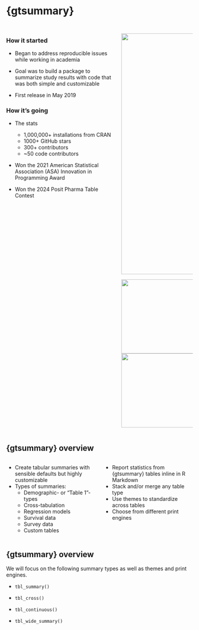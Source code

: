 
# {gtsummary}

## 

::: {.columns}
::: {.column width="60%"}

### How it started

::: small

- Began to address reproducible issues while working in academia

- Goal was to build a package to summarize study results with code that was [both simple and customizable]{.emphasis}

- First release in May 2019

:::

::: {.fragment}

### How it's going

::: small

- The stats

  - [1,000,000+ installations]{.emphasis} from CRAN
  - 1000+ GitHub stars
  - 300+ contributors 
  - ~50 code contributors
  
- Won the 2021 American Statistical Association (ASA) Innovation in Programming Award

- Won the 2024 Posit Pharma Table Contest

:::
:::

:::
::: {.column width="40%"}

<img src="images/gtsummary-logo.png" width="650"/>

::: {.fragment}

<img src="images/asa.png" width="200"/><img src="images/posit.png" width="200"/>

:::
:::
:::


## {gtsummary} overview

::: {.columns}
::: {.column width="50%"}
-   Create [tabular summaries]{.emphasis} with sensible defaults but highly customizable
-   Types of summaries:
    -   Demographic- or "Table 1"-types
    -   Cross-tabulation
    -   Regression models
    -   Survival data
    -   Survey data
    -   Custom tables
:::

::: {.column width="50%"}
-   Report statistics from {gtsummary} tables [inline]{.emphasis} in R Markdown
-   Stack and/or merge any table type
-   Use [themes]{.emphasis} to standardize across tables
-   Choose from different [print engines]{.emphasis}
:::
:::


## {gtsummary} overview

We will focus on the following summary types as well as [themes]{.emphasis} and  [print engines]{.emphasis}.

- `tbl_summary()`

- `tbl_cross()`

- `tbl_continuous()`

- `tbl_wide_summary()`

